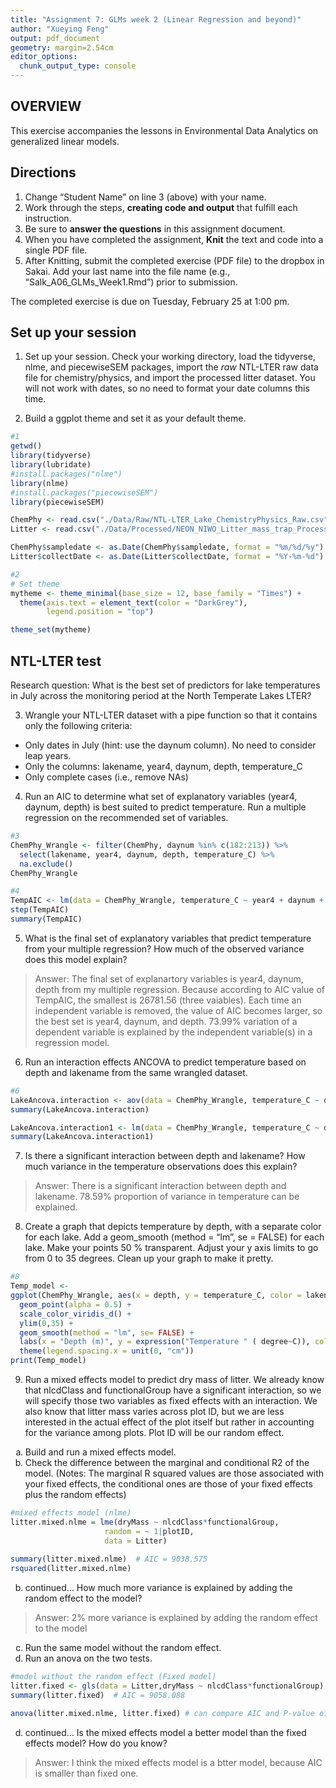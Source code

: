 ```yaml
---
title: "Assignment 7: GLMs week 2 (Linear Regression and beyond)"
author: "Xueying Feng"
output: pdf_document
geometry: margin=2.54cm
editor_options: 
  chunk_output_type: console
---
```


## OVERVIEW

This exercise accompanies the lessons in Environmental Data Analytics on generalized linear models. 

## Directions
1. Change "Student Name" on line 3 (above) with your name.
3. Work through the steps, **creating code and output** that fulfill each instruction.
4. Be sure to **answer the questions** in this assignment document.
6. When you have completed the assignment, **Knit** the text and code into a single PDF file.
8. After Knitting, submit the completed exercise (PDF file) to the dropbox in Sakai. Add your last name into the file name (e.g., "Salk_A06_GLMs_Week1.Rmd") prior to submission.

The completed exercise is due on Tuesday, February 25 at 1:00 pm.

## Set up your session 
1. Set up your session. Check your working directory, load the tidyverse, nlme, and piecewiseSEM packages, import the *raw* NTL-LTER raw data file for chemistry/physics, and import the processed litter dataset. You will not work with dates, so no need to format your date columns this time.

2. Build a ggplot theme and set it as your default theme.

```r
#1
getwd()
library(tidyverse)
library(lubridate)
#install.packages("nlme")
library(nlme)
#install.packages("piecewiseSEM")
library(piecewiseSEM)

ChemPhy <- read.csv("./Data/Raw/NTL-LTER_Lake_ChemistryPhysics_Raw.csv")
Litter <- read.csv("./Data/Processed/NEON_NIWO_Litter_mass_trap_Processed.csv")

ChemPhy$sampledate <- as.Date(ChemPhy$sampledate, format = "%m/%d/%y")
Litter$collectDate <- as.Date(Litter$collectDate, format = "%Y-%m-%d")

#2
# Set theme
mytheme <- theme_minimal(base_size = 12, base_family = "Times") +
  theme(axis.text = element_text(color = "DarkGrey"), 
        legend.position = "top")

theme_set(mytheme)
```


## NTL-LTER test
Research question: What is the best set of predictors for lake temperatures in July across the monitoring period at the North Temperate Lakes LTER? 

3. Wrangle your NTL-LTER dataset with a pipe function so that it contains only the following criteria: 

* Only dates in July (hint: use the daynum column). No need to consider leap years.
* Only the columns: lakename, year4, daynum, depth, temperature_C
* Only complete cases (i.e., remove NAs)

4. Run an AIC to determine what set of explanatory variables (year4, daynum, depth) is best suited to predict temperature. Run a multiple regression on the recommended set of variables. 

```r
#3
ChemPhy_Wrangle <- filter(ChemPhy, daynum %in% c(182:213)) %>%
  select(lakename, year4, daynum, depth, temperature_C) %>%
  na.exclude()
ChemPhy_Wrangle

#4
TempAIC <- lm(data = ChemPhy_Wrangle, temperature_C ~ year4 + daynum + depth)
step(TempAIC)
summary(TempAIC)
```

5. What is the final set of explanatory variables that predict temperature from your multiple regression? How much of the observed variance does this model explain?

> Answer: The final set of explanartory variables is year4, daynum, depth from my multiple regression. Because according to AIC value of TempAIC, the smallest is 26781.56 (three vaiables). Each time an independent variable is removed, the value of AIC becomes larger, so the best set is year4, daynum, and depth.
> 73.99% variation of a dependent variable is explained by the independent variable(s) in a regression model.

6. Run an interaction effects ANCOVA to predict temperature based on depth and lakename from the same wrangled dataset.

```r
#6
LakeAncova.interaction <- aov(data = ChemPhy_Wrangle, temperature_C ~ depth * lakename)
summary(LakeAncova.interaction)

LakeAncova.interaction1 <- lm(data = ChemPhy_Wrangle, temperature_C ~ depth * lakename)
summary(LakeAncova.interaction1)
```

7. Is there a significant interaction between depth and lakename? How much variance in the temperature observations does this explain?

> Answer: There is a significant interaction between depth and lakename. 78.59% proportion of variance in temperature can be explained.

8. Create a graph that depicts temperature by depth, with a separate color for each lake. Add a geom_smooth (method = "lm", se = FALSE) for each lake. Make your points 50 % transparent. Adjust your y axis limits to go from 0 to 35 degrees. Clean up your graph to make it pretty. 

```r
#8
Temp_model <-
ggplot(ChemPhy_Wrangle, aes(x = depth, y = temperature_C, color = lakename)) +
  geom_point(alpha = 0.5) +
  scale_color_viridis_d() +
  ylim(0,35) +
  geom_smooth(method = "lm", se= FALSE) + 
  labs(x = "Depth (m)", y = expression("Temperature " ( degree~C)), color = "") +
  theme(legend.spacing.x = unit(0, "cm"))
print(Temp_model)

```

9. Run a mixed effects model to predict dry mass of litter. We already know that nlcdClass and functionalGroup have a significant interaction, so we will specify those two variables as fixed effects with an interaction. We also know that litter mass varies across plot ID, but we are less interested in the actual effect of the plot itself but rather in accounting for the variance among plots. Plot ID will be our random effect.

a. Build and run a mixed effects model.
b. Check the difference between the marginal and conditional R2 of the model. (Notes: The marginal R squared values are those associated with your fixed effects, the conditional ones are those of your fixed effects plus the random effects)

```r
#mixed effects model (nlme)
litter.mixed.nlme = lme(dryMass ~ nlcdClass*functionalGroup,
                     random = ~ 1|plotID,
                     data = Litter)
 
summary(litter.mixed.nlme)  # AIC = 9038.575
rsquared(litter.mixed.nlme)

```

b. continued... How much more variance is explained by adding the random effect to the model? 

> Answer: 2% more variance is explained by adding the random effect to the model

c. Run the same model without the random effect.
d. Run an anova on the two tests. 
```r
#model without the random effect (Fixed model)
litter.fixed <- gls(data = Litter,dryMass ~ nlcdClass*functionalGroup)
summary(litter.fixed)  # AIC = 9058.088

anova(litter.mixed.nlme, litter.fixed) # can compare AIC and P-value of two models
```

d. continued... Is the mixed effects model a better model than the fixed effects model? How do you know?

> Answer: I think the mixed effects model is a btter model, because AIC is smaller than fixed one.